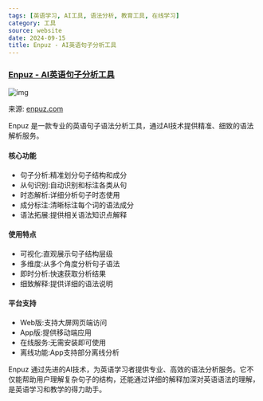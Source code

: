 ```yaml
---
tags: [英语学习, AI工具, 语法分析, 教育工具, 在线学习]
category: 工具
source: website
date: 2024-09-15
title: Enpuz - AI英语句子分析工具
---
```


### [Enpuz - AI英语句子分析工具](https://enpuz.com/)

![img](https://img.mengpeng.tech/i/2024/12/04/675036db99671.webp)

来源: [enpuz.com](https://enpuz.com/)

Enpuz 是一款专业的英语句子语法分析工具，通过AI技术提供精准、细致的语法解析服务。

#### 核心功能
- 句子分析:精准划分句子结构和成分
- 从句识别:自动识别和标注各类从句
- 时态解析:详细分析句子时态使用
- 成分标注:清晰标注每个词的语法成分
- 语法拓展:提供相关语法知识点解释

#### 使用特点
- 可视化:直观展示句子结构层级
- 多维度:从多个角度分析句子语法
- 即时分析:快速获取分析结果
- 细致解释:提供详细的语法说明

#### 平台支持
- Web版:支持大屏网页端访问
- App版:提供移动端应用
- 在线服务:无需安装即可使用
- 离线功能:App支持部分离线分析

Enpuz 通过先进的AI技术，为英语学习者提供专业、高效的语法分析服务。它不仅能帮助用户理解复杂句子的结构，还能通过详细的解释加深对英语语法的理解，是英语学习和教学的得力助手。 